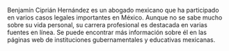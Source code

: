 Benjamín Ciprián Hernández es un abogado mexicano que ha participado en varios casos legales importantes en México. Aunque no se sabe mucho sobre su vida personal, su carrera profesional es destacada en varias fuentes en línea. Se puede encontrar más información sobre él en las páginas web de instituciones gubernamentales y educativas mexicanas.